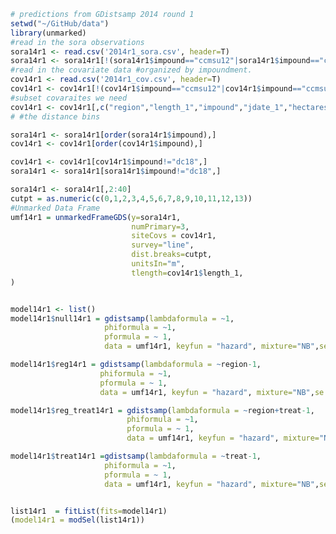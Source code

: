 ```r
# predictions from GDistsamp 2014 round 1
setwd("~/GitHub/data")
library(unmarked)
#read in the sora observations
sora14r1 <- read.csv('2014r1_sora.csv', header=T)
sora14r1 <- sora14r1[!(sora14r1$impound=="ccmsu12"|sora14r1$impound=="ccmsu2"|sora14r1$impound=="ccmsu1"|sora14r1$impound=="ts2a"|sora14r1$impound=="ts4a"|sora14r1$impound=="ts6a"|sora14r1$impound=="ts8a"|sora14r1$impound=="kt2"|sora14r1$impound=="kt5"|sora14r1$impound=="kt5"|sora14r1$impound=="kt6"|sora14r1$impound=="kt9"),]
#read in the covariate data #organized by impoundment.
cov14r1 <- read.csv('2014r1_cov.csv', header=T)
cov14r1 <- cov14r1[!(cov14r1$impound=="ccmsu12"|cov14r1$impound=="ccmsu2"|cov14r1$impound=="ccmsu1"|cov14r1$impound=="ts2a"|cov14r1$impound=="ts4a"|cov14r1$impound=="ts6a"|cov14r1$impound=="ts8a"|cov14r1$impound=="kt2"|cov14r1$impound=="kt5"|cov14r1$impound=="kt5"|cov14r1$impound=="kt6"|cov14r1$impound=="kt9"),]
#subset covaraites we need
cov14r1 <- cov14r1[,c("region","length_1","impound","jdate_1","hectares","area", "treat","int","short","averagewater_1")]
# #the distance bins

sora14r1 <- sora14r1[order(sora14r1$impound),]
cov14r1 <- cov14r1[order(cov14r1$impound),]

cov14r1 <- cov14r1[cov14r1$impound!="dc18",]
sora14r1 <- sora14r1[sora14r1$impound!="dc18",]

sora14r1 <- sora14r1[,2:40]
cutpt = as.numeric(c(0,1,2,3,4,5,6,7,8,9,10,11,12,13)) 
#Unmarked Data Frame
umf14r1 = unmarkedFrameGDS(y=sora14r1, 
                           numPrimary=3,
                           siteCovs = cov14r1,
                           survey="line", 
                           dist.breaks=cutpt,  
                           unitsIn="m", 
                           tlength=cov14r1$length_1,
)


model14r1 <- list()
model14r1$null14r1 = gdistsamp(lambdaformula = ~1, 
                     phiformula = ~1, 
                     pformula = ~ 1,
                     data = umf14r1, keyfun = "hazard", mixture="NB",se = T, output="abund")

model14r1$reg14r1 = gdistsamp(lambdaformula = ~region-1, 
                    phiformula = ~1, 
                    pformula = ~ 1,
                    data = umf14r1, keyfun = "hazard", mixture="NB",se = T, output="abund")

model14r1$reg_treat14r1 = gdistsamp(lambdaformula = ~region+treat-1, 
                          phiformula = ~1, 
                          pformula = ~ 1,
                          data = umf14r1, keyfun = "hazard", mixture="NB",se = T, output="abund")

model14r1$treat14r1 =gdistsamp(lambdaformula = ~treat-1, 
                     phiformula = ~1, 
                     pformula = ~ 1,
                     data = umf14r1, keyfun = "hazard", mixture="NB",se = T, output="abund")


list14r1  = fitList(fits=model14r1)
(model14r1 = modSel(list14r1))

```